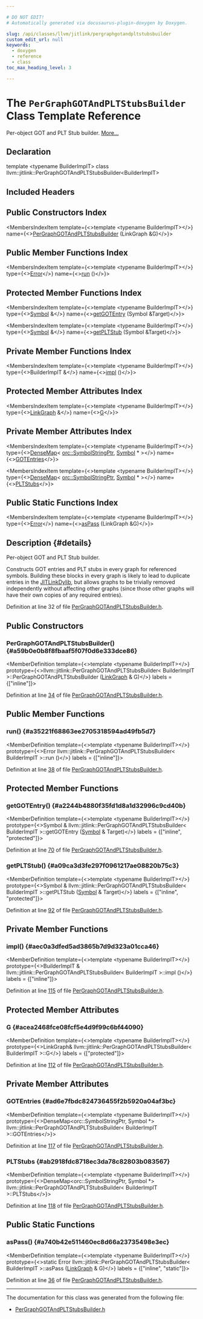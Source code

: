 ```yaml
---

# DO NOT EDIT!
# Automatically generated via docusaurus-plugin-doxygen by Doxygen.

slug: /api/classes/llvm/jitlink/pergraphgotandpltstubsbuilder
custom_edit_url: null
keywords:
  - doxygen
  - reference
  - class
toc_max_heading_level: 3

---
```





# The `PerGraphGOTAndPLTStubsBuilder` Class Template Reference

<DoxygenPage pluginConfig={pluginConfig}>

Per-object GOT and PLT Stub builder. <a href="#details">More...</a>

## Declaration

<CodeBlock>template &lt;typename BuilderImplT&gt;
class llvm::jitlink::PerGraphGOTAndPLTStubsBuilder&lt;BuilderImplT&gt;</CodeBlock>

## Included Headers

<IncludesList>
<IncludesListItem
  filePath="ExecutionEngine/JITLink/PerGraphGOTAndPLTStubsBuilder.h"
  permalink="/docs/api/files/lib/lib/executionengine/lib/executionengine/jitlink/pergraphgotandpltstubsbuilder-h"
  isLocal="true" />
</IncludesList>

## Public Constructors Index

<MembersIndex>

<MembersIndexItem
  template={<>template &lt;typename BuilderImplT&gt;</>}
  name={<><a href="#a59b0e0b8f8fbaaf5f07f0d6e333dce86">PerGraphGOTAndPLTStubsBuilder</a> (LinkGraph &amp;G)</>}>
</MembersIndexItem>

</MembersIndex>

## Public Member Functions Index

<MembersIndex>

<MembersIndexItem
  template={<>template &lt;typename BuilderImplT&gt;</>}
  type={<><a href="/docs/api/classes/llvm/error">Error</a></>}
  name={<><a href="#a35221f68863ee2705318594ad49fb5d7">run</a> ()</>}>
</MembersIndexItem>

</MembersIndex>

## Protected Member Functions Index

<MembersIndex>

<MembersIndexItem
  template={<>template &lt;typename BuilderImplT&gt;</>}
  type={<><a href="/docs/api/classes/llvm/jitlink/symbol">Symbol</a> &amp;</>}
  name={<><a href="#a2244b4880f35fd1d8a1d32996c9cd40b">getGOTEntry</a> (Symbol &amp;Target)</>}>
</MembersIndexItem>

<MembersIndexItem
  template={<>template &lt;typename BuilderImplT&gt;</>}
  type={<><a href="/docs/api/classes/llvm/jitlink/symbol">Symbol</a> &amp;</>}
  name={<><a href="#a09ca3d3fe297f0961217ae08820b75c3">getPLTStub</a> (Symbol &amp;Target)</>}>
</MembersIndexItem>

</MembersIndex>

## Private Member Functions Index

<MembersIndex>

<MembersIndexItem
  template={<>template &lt;typename BuilderImplT&gt;</>}
  type={<>BuilderImplT &amp;</>}
  name={<><a href="#aec0a3dfed5ad3865b7d9d323a01cca46">impl</a> ()</>}>
</MembersIndexItem>

</MembersIndex>

## Protected Member Attributes Index

<MembersIndex>

<MembersIndexItem
  template={<>template &lt;typename BuilderImplT&gt;</>}
  type={<><a href="/docs/api/classes/llvm/jitlink/linkgraph">LinkGraph</a> &amp;</>}
  name={<><a href="#acea2468fce08fcf5e4d9f99c6bf44090">G</a></>}>
</MembersIndexItem>

</MembersIndex>

## Private Member Attributes Index

<MembersIndex>

<MembersIndexItem
  template={<>template &lt;typename BuilderImplT&gt;</>}
  type={<><a href="/docs/api/classes/llvm/densemap">DenseMap</a>&lt; <a href="/docs/api/classes/llvm/orc/symbolstringptr">orc::SymbolStringPtr</a>, <a href="/docs/api/classes/llvm/jitlink/symbol">Symbol</a> &#42; &gt;</>}
  name={<><a href="#ad6e7fbdc824736455f2b5920a04af3bc">GOTEntries</a></>}>
</MembersIndexItem>

<MembersIndexItem
  template={<>template &lt;typename BuilderImplT&gt;</>}
  type={<><a href="/docs/api/classes/llvm/densemap">DenseMap</a>&lt; <a href="/docs/api/classes/llvm/orc/symbolstringptr">orc::SymbolStringPtr</a>, <a href="/docs/api/classes/llvm/jitlink/symbol">Symbol</a> &#42; &gt;</>}
  name={<><a href="#ab2918fdc8718ec3da78c82803b083567">PLTStubs</a></>}>
</MembersIndexItem>

</MembersIndex>

## Public Static Functions Index

<MembersIndex>

<MembersIndexItem
  template={<>template &lt;typename BuilderImplT&gt;</>}
  type={<><a href="/docs/api/classes/llvm/error">Error</a></>}
  name={<><a href="#a740b42e511460ec8d66a23735498e3ec">asPass</a> (LinkGraph &amp;G)</>}>
</MembersIndexItem>

</MembersIndex>

## Description {#details}

Per-object GOT and PLT Stub builder.

Constructs GOT entries and PLT stubs in every graph for referenced symbols. Building these blocks in every graph is likely to lead to duplicate entries in the <a href="/docs/api/classes/llvm/jitlink/jitlinkdylib">JITLinkDylib</a>, but allows graphs to be trivially removed independently without affecting other graphs (since those other graphs will have their own copies of any required entries).

Definition at line 32 of file <a href="/docs/api/files/lib/lib/executionengine/lib/executionengine/jitlink/pergraphgotandpltstubsbuilder-h">PerGraphGOTAndPLTStubsBuilder.h</a>.

<SectionDefinition>

## Public Constructors

### PerGraphGOTAndPLTStubsBuilder() {#a59b0e0b8f8fbaaf5f07f0d6e333dce86}

<MemberDefinition
  template={<>template &lt;typename BuilderImplT&gt;</>}
  prototype={<>llvm::jitlink::PerGraphGOTAndPLTStubsBuilder&lt; BuilderImplT &gt;::PerGraphGOTAndPLTStubsBuilder (<a href="/docs/api/classes/llvm/jitlink/linkgraph">LinkGraph</a> &amp; G)</>}
  labels = {["inline"]}>

Definition at line <a href="/docs/api/files/lib/lib/executionengine/lib/executionengine/jitlink/pergraphgotandpltstubsbuilder-h/#l00034">34</a> of file <a href="/docs/api/files/lib/lib/executionengine/lib/executionengine/jitlink/pergraphgotandpltstubsbuilder-h">PerGraphGOTAndPLTStubsBuilder.h</a>.
</MemberDefinition>

</SectionDefinition>

<SectionDefinition>

## Public Member Functions

### run() {#a35221f68863ee2705318594ad49fb5d7}

<MemberDefinition
  template={<>template &lt;typename BuilderImplT&gt;</>}
  prototype={<>Error llvm::jitlink::PerGraphGOTAndPLTStubsBuilder&lt; BuilderImplT &gt;::run ()</>}
  labels = {["inline"]}>

Definition at line <a href="/docs/api/files/lib/lib/executionengine/lib/executionengine/jitlink/pergraphgotandpltstubsbuilder-h/#l00038">38</a> of file <a href="/docs/api/files/lib/lib/executionengine/lib/executionengine/jitlink/pergraphgotandpltstubsbuilder-h">PerGraphGOTAndPLTStubsBuilder.h</a>.
</MemberDefinition>

</SectionDefinition>

<SectionDefinition>

## Protected Member Functions

### getGOTEntry() {#a2244b4880f35fd1d8a1d32996c9cd40b}

<MemberDefinition
  template={<>template &lt;typename BuilderImplT&gt;</>}
  prototype={<>Symbol &amp; llvm::jitlink::PerGraphGOTAndPLTStubsBuilder&lt; BuilderImplT &gt;::getGOTEntry (<a href="/docs/api/classes/llvm/jitlink/symbol">Symbol</a> &amp; Target)</>}
  labels = {["inline", "protected"]}>

Definition at line <a href="/docs/api/files/lib/lib/executionengine/lib/executionengine/jitlink/pergraphgotandpltstubsbuilder-h/#l00070">70</a> of file <a href="/docs/api/files/lib/lib/executionengine/lib/executionengine/jitlink/pergraphgotandpltstubsbuilder-h">PerGraphGOTAndPLTStubsBuilder.h</a>.
</MemberDefinition>

### getPLTStub() {#a09ca3d3fe297f0961217ae08820b75c3}

<MemberDefinition
  template={<>template &lt;typename BuilderImplT&gt;</>}
  prototype={<>Symbol &amp; llvm::jitlink::PerGraphGOTAndPLTStubsBuilder&lt; BuilderImplT &gt;::getPLTStub (<a href="/docs/api/classes/llvm/jitlink/symbol">Symbol</a> &amp; Target)</>}
  labels = {["inline", "protected"]}>

Definition at line <a href="/docs/api/files/lib/lib/executionengine/lib/executionengine/jitlink/pergraphgotandpltstubsbuilder-h/#l00092">92</a> of file <a href="/docs/api/files/lib/lib/executionengine/lib/executionengine/jitlink/pergraphgotandpltstubsbuilder-h">PerGraphGOTAndPLTStubsBuilder.h</a>.
</MemberDefinition>

</SectionDefinition>

<SectionDefinition>

## Private Member Functions

### impl() {#aec0a3dfed5ad3865b7d9d323a01cca46}

<MemberDefinition
  template={<>template &lt;typename BuilderImplT&gt;</>}
  prototype={<>BuilderImplT &amp; llvm::jitlink::PerGraphGOTAndPLTStubsBuilder&lt; BuilderImplT &gt;::impl ()</>}
  labels = {["inline"]}>

Definition at line <a href="/docs/api/files/lib/lib/executionengine/lib/executionengine/jitlink/pergraphgotandpltstubsbuilder-h/#l00115">115</a> of file <a href="/docs/api/files/lib/lib/executionengine/lib/executionengine/jitlink/pergraphgotandpltstubsbuilder-h">PerGraphGOTAndPLTStubsBuilder.h</a>.
</MemberDefinition>

</SectionDefinition>

<SectionDefinition>

## Protected Member Attributes

### G {#acea2468fce08fcf5e4d9f99c6bf44090}

<MemberDefinition
  template={<>template &lt;typename BuilderImplT&gt;</>}
  prototype={<>LinkGraph&amp; llvm::jitlink::PerGraphGOTAndPLTStubsBuilder&lt; BuilderImplT &gt;::G</>}
  labels = {["protected"]}>

Definition at line <a href="/docs/api/files/lib/lib/executionengine/lib/executionengine/jitlink/pergraphgotandpltstubsbuilder-h/#l00112">112</a> of file <a href="/docs/api/files/lib/lib/executionengine/lib/executionengine/jitlink/pergraphgotandpltstubsbuilder-h">PerGraphGOTAndPLTStubsBuilder.h</a>.
</MemberDefinition>

</SectionDefinition>

<SectionDefinition>

## Private Member Attributes

### GOTEntries {#ad6e7fbdc824736455f2b5920a04af3bc}

<MemberDefinition
  template={<>template &lt;typename BuilderImplT&gt;</>}
  prototype={<>DenseMap&lt;orc::SymbolStringPtr, Symbol &#42;&gt; llvm::jitlink::PerGraphGOTAndPLTStubsBuilder&lt; BuilderImplT &gt;::GOTEntries</>}>

Definition at line <a href="/docs/api/files/lib/lib/executionengine/lib/executionengine/jitlink/pergraphgotandpltstubsbuilder-h/#l00117">117</a> of file <a href="/docs/api/files/lib/lib/executionengine/lib/executionengine/jitlink/pergraphgotandpltstubsbuilder-h">PerGraphGOTAndPLTStubsBuilder.h</a>.
</MemberDefinition>

### PLTStubs {#ab2918fdc8718ec3da78c82803b083567}

<MemberDefinition
  template={<>template &lt;typename BuilderImplT&gt;</>}
  prototype={<>DenseMap&lt;orc::SymbolStringPtr, Symbol &#42;&gt; llvm::jitlink::PerGraphGOTAndPLTStubsBuilder&lt; BuilderImplT &gt;::PLTStubs</>}>

Definition at line <a href="/docs/api/files/lib/lib/executionengine/lib/executionengine/jitlink/pergraphgotandpltstubsbuilder-h/#l00118">118</a> of file <a href="/docs/api/files/lib/lib/executionengine/lib/executionengine/jitlink/pergraphgotandpltstubsbuilder-h">PerGraphGOTAndPLTStubsBuilder.h</a>.
</MemberDefinition>

</SectionDefinition>

<SectionDefinition>

## Public Static Functions

### asPass() {#a740b42e511460ec8d66a23735498e3ec}

<MemberDefinition
  template={<>template &lt;typename BuilderImplT&gt;</>}
  prototype={<>static Error llvm::jitlink::PerGraphGOTAndPLTStubsBuilder&lt; BuilderImplT &gt;::asPass (<a href="/docs/api/classes/llvm/jitlink/linkgraph">LinkGraph</a> &amp; G)</>}
  labels = {["inline", "static"]}>

Definition at line <a href="/docs/api/files/lib/lib/executionengine/lib/executionengine/jitlink/pergraphgotandpltstubsbuilder-h/#l00036">36</a> of file <a href="/docs/api/files/lib/lib/executionengine/lib/executionengine/jitlink/pergraphgotandpltstubsbuilder-h">PerGraphGOTAndPLTStubsBuilder.h</a>.
</MemberDefinition>

</SectionDefinition>

<hr/>

The documentation for this class was generated from the following file:

<ul>
<li><a href="/docs/api/files/lib/lib/executionengine/lib/executionengine/jitlink/pergraphgotandpltstubsbuilder-h">PerGraphGOTAndPLTStubsBuilder.h</a></li>
</ul>

</DoxygenPage>
